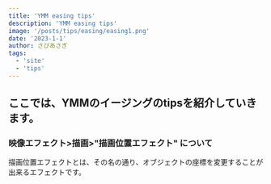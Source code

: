 ```yaml
---
title: 'YMM easing tips'
description: 'YMM easing tips'
image: '/posts/tips/easing/easing1.png'
date: '2023-1-1'
author: さびあさぎ
tags:
  - 'site'
  - 'tips'
---
```


## ここでは、YMMのイージングのtipsを紹介していきます。

### 映像エフェクト>描画>"描画位置エフェクト" について
 描画位置エフェクトとは、その名の通り、オブジェクトの座標を変更することが出来るエフェクトです。
 
